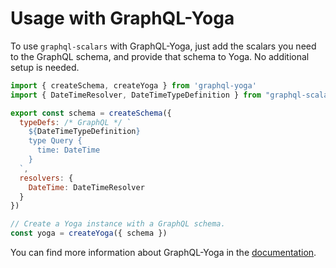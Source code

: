 # Usage with GraphQL-Yoga

To use `graphql-scalars` with GraphQL-Yoga, just add the scalars you need to the GraphQL schema, and provide that schema to Yoga. No additional setup is needed.

```js
import { createSchema, createYoga } from 'graphql-yoga'
import { DateTimeResolver, DateTimeTypeDefinition } from "graphql-scalars"

export const schema = createSchema({
  typeDefs: /* GraphQL */ `
    ${DateTimeTypeDefinition}
    type Query {
      time: DateTime
    }
  `,
  resolvers: {
    DateTime: DateTimeResolver
  }
})

// Create a Yoga instance with a GraphQL schema.
const yoga = createYoga({ schema })
```

You can find more information about GraphQL-Yoga in the [documentation](https://www.the-guild.dev/graphql/yoga-server/v3).